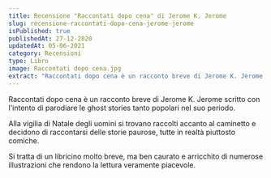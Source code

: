 ```yaml
---
title: Recensione "Raccontati dopo cena" di Jerome K. Jerome
slug: recensione-raccontati-dopo-cena-jerome-jerome
isPublished: true
publishedAt: 27-12-2020
updatedAt: 05-06-2021
category: Recensioni
type: Libro
image: Raccontati dopo cena.jpg
extract: "Raccontati dopo cena è un racconto breve di Jerome K. Jerome scritto con l'intento di parodiare le ghost stories tanto popolari nel suo periodo. Alla vigilia di Natale degli uomini si trovano raccolti accanto al caminetto e decidono di raccontarsi delle storie paurose, tutte in realtà piuttosto comiche. Si tratta di un libricino molto breve, ma ben caurato e arricchito di numerose illustrazioni che rendono la lettura veramente piacevole."
---
```


<Book slug="raccontati-dopo-cena" />

Raccontati dopo cena è un racconto breve di Jerome K. Jerome scritto con l'intento di parodiare le ghost stories tanto popolari nel suo periodo.

Alla vigilia di Natale degli uomini si trovano raccolti accanto al caminetto e decidono di raccontarsi delle storie paurose, tutte in realtà piuttosto comiche.

Si tratta di un libricino molto breve, ma ben caurato e arricchito di numerose illustrazioni che rendono la lettura veramente piacevole.
